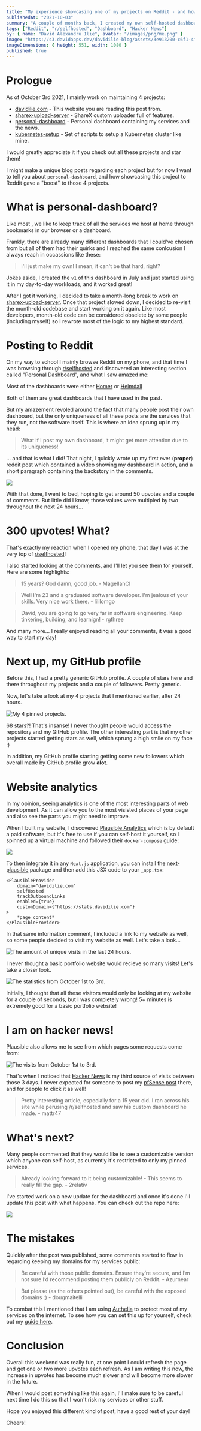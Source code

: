 ```yaml
---
title: "My experience showcasing one of my projects on Reddit - and how my website's visits tripled."
publishedAt: "2021-10-03"
summary: "A couple of months back, I created my own self-hosted dashboard as I didn't like the standard ones that were out there. On October 1st, I decided to post it on r/homelab, and something crazy happened..."
tags: ["Reddit", "r/selfhosted", "Dashboard", "Hacker News"]
by: { name: "David Alexandru Ilie", avatar: "/images/png/me.png" }
image: "https://s3.davidapps.dev/davidilie-blog/assets/3e913200-c6f1-4f3d-b67e-3063d985a7bd.png"
imageDimensions: { height: 551, width: 1080 }
published: true
---
```


# Prologue

As of October 3rd 2021, I mainly work on maintaining 4 projects:

-   [davidilie.com](https://github.com/davidilie/davidilie.com) - This website you are reading this post from.
-   [sharex-upload-server](https://github.com/davidilie/sharex-upload-server) - ShareX custom uploader full of <Definition term="QOL" definition="Quality of life"/> features.
-   [personal-dashboard](https://github.com/davidilie/personal-dashboard) - Personal dashboard containing my services and the news.
-   [kubernetes-setup](https://github.com/davidilie/kubernetes-setup) - Set of scripts to setup a Kubernetes cluster like mine.

I would greatly appreciate it if you check out all these projects and star them!

I might make a unique blog posts regarding each project but for now I want to tell you about `personal-dashboard`, and how showcasing this project to Reddit gave a "boost" to those 4 projects.

# What is personal-dashboard?

Like most <Definition term="Homelab-ers" definition="People who have their own datacenters at home"/>, we like to keep track of all the services we host at home through bookmarks in our browser or a dashboard.

Frankly, there are already many different dashboards that I could've chosen from but all of them had their quirks and I reached the same conlcusion I always reach in occassions like these:

<BlockQuote>
    I'll just make my own! I mean, it can't be that hard, right?
</BlockQuote>

Jokes aside, I created the `v1` of this dashboard in July and just started using it in my day-to-day workloads, and it worked great!

After I got it working, I decided to take a month-long break to work on [sharex-upload-server](https://github.com/davidilie/sharex-upload-server). Once that project slowed down, I decided to re-visit the month-old codebase and start working on it again. Like most developers, month-old code can be considered obselete by some people (including myself) so I rewrote most of the logic to my highest standard.

# Posting to Reddit

On my way to school I mainly browse Reddit on my phone, and that time I was browsing through [r/selfhosted](https://reddit.com/r/selfhosted) and discovered an interesting section called "Personal Dashboard", and what I saw amazed me:

Most of the dashboards were either [Homer](https://github.com/bastienwirtz/homer) or [Heimdall](https://github.com/linuxserver/Heimdall)

<InfoQuote>
    Both of them are great dashboards that I have used in the past.
</InfoQuote>

But my amazement revoled around the fact that many people post their own dashboard, but the only uniqueness of all these posts are the services that they run, not the software itself. This is where an idea sprung up in my head:

<BlockQuote>
    What if I post my own dashboard, it might get more attention due to its
    uniqueness!
</BlockQuote>

... and that is what I did! That night, I quickly wrote up my first ever (**proper**) reddit post which contained a video showing my dashboard in action, and a short paragraph containing the backstory in the comments.

<Image src="/images/blog/self-hosted-comment.png" width={924} height={343} />

With that done, I went to bed, hoping to get around 50 upvotes and a couple of comments. But little did I know, those values were multipled by two throughout the next 24 hours...

# 300 upvotes! What?

That's exactly my reaction when I opened my phone, that day I was at the very top of [r/selfhosted](https://reddit.com/r/selfhosted)!

I also started looking at the comments, and I'll let you see them for yourself. Here are some highlights:

<BlockQuote>15 years? God damn, good job. - MagellanCl</BlockQuote>

<BlockQuote>
    Well I'm 23 and a graduated software developer. I'm jealous of your skills.
    Very nice work there. - lililomgo
</BlockQuote>

<BlockQuote>
    David, you are going to go very far in software engineering. Keep tinkering,
    building, and learnign! - rgthree
</BlockQuote>

And many more... I really enjoyed reading all your comments, it was a good way to start my day!

# Next up, my GitHub profile

Before this, I had a pretty generic GitHub profile. A couple of stars here and there throughout my projects and a couple of followers. Pretty generic.

Now, let's take a look at my 4 projects that I mentioned earlier, after 24 hours.

<Image
    src="/images/blog/pinned-repos.png"
    width={923}
    height={269}
    alt="My 4 pinned projects."
/>

68 stars?! That's insanse! I never thought people would access the repository and my GitHub profile. The other interesting part is that my other projects started getting stars as well, which sprung a high smile on my face :)

In addition, my GitHub profile starting getting some new followers which overall made by GitHub profile grow **alot**.

# Website analytics

In my opinion, seeing analytics is one of the most interesting parts of web development. As it can allow you to the most visisted places of your page and also see the parts you might need to improve.

When I built my website, I discovered [Plausible Analytics](https://plausible.io/) which is by default a paid software, but it's free to use if you can self-host it yourself, so I spinned up a virtual machine and followed their `docker-compose` guide:

<span className="flex justify-center pb-3">
    <a href="https://github.com/plausible/hosting" target="_blank">
        <img src="https://github-readme-stats.vercel.app/api/pin/?username=plausible&repo=hosting&title_color=fff&icon_color=79ff97&text_color=9f9f9f&bg_color=151515" />
    </a>
</span>

To then integrate it in any `Next.js` application, you can install the [next-plausible](https://www.npmjs.com/package/next-plausible) package and then add this JSX code to your `_app.tsx`:

```tsx:src/pages/_app.tsx
<PlausibleProvider
    domain="davidilie.com"
    selfHosted
    trackOutboundLinks
    enabled={true}
    customDomain={"https://stats.davidilie.com"}
>
    *page content*
</PlausibleProvider>
```

In that same information comment, I included a link to my website as well, so some people decided to visit my website as well. Let's take a look...

<Image
    src="/images/blog/plausible_website_stats.png"
    width={400}
    height={115}
    alt="The amount of unique visits in the last 24 hours."
/>

I never thought a basic portfolio website would recieve so many visits! Let's take a closer look.

<Image
    src="/images/blog/more_stats_plausible.png"
    width={1452}
    height={321}
    alt="The statistics from October 1st to 3rd."
/>

Initially, I thought that all these visitors would only be looking at my website for a couple of seconds, but I was completely wrong! 5+ minutes is extremely good for a basic portfolio website!

# I am on hacker news!

Plausible also allows me to see from which pages some requests come from:

<Image
    src="/images/blog/visited_pages_plausible.png"
    width={1436}
    height={970}
    alt="The visits from October 1st to 3rd."
/>

That's when I noticed that [Hacker News](https://news.ycombinator.com/item?id=28728640) is my third source of visits between those 3 days. I never expected for someone to post my [pfSense post](https://davidilie.com/blog/replace-your-home-router-with-pfsense) there, and for people to click it as well!

<BlockQuote>
    Pretty interesting article, especially for a 15 year old. I ran across his
    site while perusing /r/selfhosted and saw his custom dashboard he made. -
    mattr47
</BlockQuote>

# What's next?

Many people commented that they would like to see a customizable version which anyone can self-host, as currently it's restricted to only my pinned services.

<BlockQuote>
    Already looking forward to it being customizable! - This seems to really
    fill the gap. - 2relativ
</BlockQuote>

I've started work on a new update for the dashboard and once it's done I'll update this post with what happens. You can check out the repo here:

<span className="flex justify-center pb-3">
    <a href="https://github.com/davidilie/personal-dashboard" target="_blank">
        <img src="https://github-readme-stats.vercel.app/api/pin/?username=davidilie&repo=personal-dashboard&title_color=fff&icon_color=79ff97&text_color=9f9f9f&bg_color=151515" />
    </a>
</span>

# The mistakes

Quickly after the post was published, some comments started to flow in regarding keeping my domains for my services public:

<BlockQuote>
    Be careful with those public domains. Ensure they’re secure, and I’m not
    sure I’d recommend posting them publicly on Reddit. - Azurnear
</BlockQuote>

<BlockQuote>
    But please (as the others pointed out), be careful with the exposed domains
    :) - dougmaitelli
</BlockQuote>

To combat this I mentioned that I am using [Authelia](https://github.com/authelia/authelia) to protect most of my services on the internet. To see how you can set this up for yourself, check out my [guide here](https://github.com/DavidIlie/kubernetes-setup/tree/master/8%20-%20authelia).

# Conclusion

Overall this weekend was really fun, at one point I could refresh the page and get one or two more upvotes each refresh. As I am writing this now, the increase in upvotes has become much slower and will become more slower in the future.

When I would post something like this again, I'll make sure to be careful next time I do this so that I won't risk my services or other stuff.

Hope you enjoyed this different kind of post, have a good rest of your day!

Cheers!
